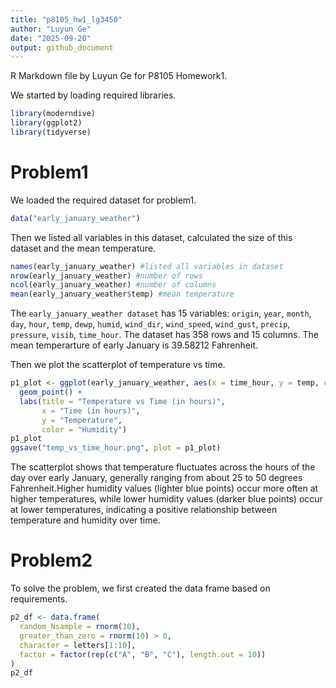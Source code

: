 ```yaml
---
title: "p8105_hw1_lg3450"
author: "Luyun Ge"
date: "2025-09-20"
output: github_document
---
```


R Markdown file by Luyun Ge for P8105 Homework1.

We started by loading required libraries.
```r
library(moderndive)
library(ggplot2)
library(tidyverse)
```

# Problem1
We loaded the required dataset for problem1.
```r

data("early_january_weather")
```
Then we listed all variables in this dataset, calculated the size of this dataset and the mean temperature.
```r
names(early_january_weather) #listed all variables in dataset
nrow(early_january_weather) #number of rows
ncol(early_january_weather) #number of columns
mean(early_january_weather$temp) #mean temperature
```
The `early_january_weather dataset` has 15 variables: `origin`, `year`, `month`, `day`, `hour`, `temp`, `dewp`, `humid`, `wind_dir`, `wind_speed`, `wind_gust`, `precip`, `pressure`, `visib`, `time_hour`. 
The dataset has 358 rows and 15 columns. 
The mean temperarture of early January is 39.58212 Fahrenheit.

Then we plot the scatterplot of temperature vs time.
```r
p1_plot <- ggplot(early_january_weather, aes(x = time_hour, y = temp, color = humid)) +
  geom_point() +
  labs(title = "Temperature vs Time (in hours)",
       x = "Time (in hours)",
       y = "Temperature",
       color = "Humidity")
p1_plot
ggsave("temp_vs_time_hour.png", plot = p1_plot)
```
The scatterplot shows that temperature fluctuates across the hours of the day over early January, generally ranging from about 25 to 50 degrees Fahrenheit.Higher humidity values (lighter blue points) occur more often at higher temperatures, while lower humidity values (darker blue points) occur at lower temperatures, indicating a positive relationship between temperature and humidity over time.

# Problem2
To solve the problem, we first created the data frame based on requirements.
```r
p2_df <- data.frame(
  random_Nsample = rnorm(10),
  greater_than_zero = rnorm(10) > 0,
  character = letters[1:10],
  factor = factor(rep(c("A", "B", "C"), length.out = 10))
)
p2_df
```



